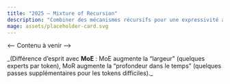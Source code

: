 ```yaml
---
title: "2025 — Mixture of Recursion"
description: "Combiner des mécanismes récursifs pour une expressivité accrue."
mage: assets/placeholder-card.svg
---
```


\<-- Contenu à venir --\>

\_(Différence d’esprit avec **MoE** : MoE augmente la “largeur” (quelques experts par token), MoR augmente la “profondeur dans le temps” (quelques passes supplémentaires pour les tokens difficiles).\_